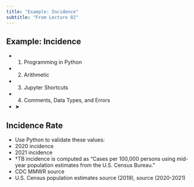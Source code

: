 ```yaml
---
title: "Example: Incidence"
subtitle: "From Lecture 02"
---
```


## Example: Incidence

- 1. Programming in Python
- 2. Arithmetic
- 3. Jupyter Shortcuts
- 4. Comments, Data Types, and Errors
- ➤

## Incidence Rate

- Use Python to validate these values:
- 2020 incidence
- 2021 incidence
- †TB incidence is computed as “Cases per 100,000 persons using mid-year population estimates from the U.S. Census Bureau.”
- CDC MMWR source
- U.S. Census population estimates source (2019), source (2020-2021)


